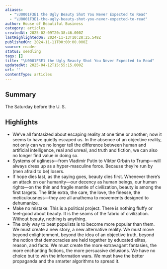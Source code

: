 ```yaml
---
aliases:
  - "\U0001F3E1 the Ugly Beauty Shot You Never Expected to Read"
  - "\U0001F3E1-the-ugly-beauty-shot-you-never-expected-to-read"
author: House of Beautiful Business
category: articles
createdAt: 2025-02-09T20:38:46.000Z
lastHighlightedOn: 2024-11-13T10:28:25.548Z
publishedOn: 2024-11-11T00:00:00.000Z
source: reader
status: seedling
tags: []
title: "\U0001F3E1 the Ugly Beauty Shot You Never Expected to Read"
updatedAt: 2025-04-12T15:55:15.000Z
url: ''
contentType: articles
---
```

## Summary

The Saturday before the U. S.

## Highlights

- We’ve all fantasized about escaping reality at one time or another; now it seems to have quietly escaped us. In the absence of an objective reality, not only can we no longer tell the difference between human and artificial intelligence, real and unreal, and truth and fiction, we can also no longer find value in doing so.
- Systems of ugliness—from Vladimir Putin to Viktor Orbán to Trump—will always dress up as a hyper-masculine force. Because they’re run by (men afraid to be) losers.
- If hope dies last, as the saying goes, beauty dies first. Whenever there’s an attack on our humanity—our decency as human beings, our human rights—on the thin and fragile mantle of civilization, beauty is among the first targets. The little extra, the care, the love, the finesse, the meticulousness—they are all anathema to movements designed to dehumanize.
- Make no mistake: This is a political project. There is nothing fluffy or feel-good about beauty. It is the seams of the fabric of civilization. Without beauty, nothing is anything.
- The only way to beat populists is to become more popular than them. We must create a new story, a new alternative reality. We must move beyond enlightenment, beyond the idea of an objective truth, beyond the notion that democracies are held together by educated elites, reason, and facts. We must create the more extravagant fantasies, the more enchanting fictions, the more persuasive delusions. We have no choice but to win the information wars. We must have the better propaganda and the smarter algorithms to spread it.
